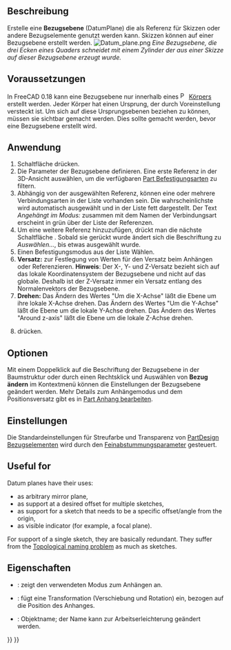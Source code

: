 <languages/>

{{Docnav/de
|[[PartDesign_Clone/de|Klon]]
|[[PartDesign_Line/de|Bezugslinie erstellen]]
|[[PartDesign_Workbench/de|PartDesign]]
|IconL=PartDesign_Clone.svg
|IconR=PartDesign_Line.svg
|IconC=Workbench_PartDesign.svg
}}

{{GuiCommand/de
|Name=PartDesign Plane
|Name/de=PartDesign Bezugsebene erstellen
|MenuLocation=Part Design → Bezugselement erstellen → Bezugsebene erstellen
|Workbenches=[[PartDesign_Workbench/de|PartDesign]]
|Version=0.17
|SeeAlso=[[PartDesign_Point/de|PartDesign Bezugspunkt]], [[PartDesign_Line/de|PartDesign Bezugslinie]]
}}

<span id="Description"></span>
==Beschreibung==

Erstelle eine '''Bezugsebene''' (DatumPlane) die als Referenz für Skizzen oder andere Bezugselemente genutzt werden kann. Skizzen können auf einer Bezugsebene erstellt werden.
[[File:Datum_plane.png|none]]
''Eine Bezugsebene, die drei Ecken eines Quaders schneidet mit einem Zylinder der aus einer Skizze auf dieser Bezugsebene erzeugt wurde.''

<span id="Prerequisites"></span>
== Voraussetzungen ==

In FreeCAD 0.18 kann eine Bezugsebene nur innerhalb eines [[File:PartDesign_Body.svg|16px]] [[PartDesign_Body|Körpers]] erstellt werden. Jeder Körper hat einen Ursprung, der durch Voreinstellung versteckt ist. Um sich auf diese Ursprungsebenen beziehen zu können, müssen sie sichtbar gemacht werden. Dies sollte gemacht werden, bevor eine Bezugsebene erstellt wird.

<span id="Usage"></span>
==Anwendung==

# Schaltfläche {{Button|[[Image:PartDesign_Plane.svg|16px]] [[PartDesign_Plane/de|Bezugsebene erstellen]]}} drücken.
# Die Parameter der Bezugsebene definieren. Eine erste Referenz in der 3D-Ansicht auswählen, um die verfügbaren [[Part_EditAttachment/de|Part Befestigung]]sarten zu filtern. 
# Abhängig von der ausgewählten Referenz, können eine oder mehrere Verbindungsarten in der Liste vorhanden sein. Die wahrscheinlichste wird automatisch ausgewählt und in der Liste fett dargestellt. Der Text ''Angehängt im Modus: '' zusammen mit dem Namen der Verbindungsart erscheint in grün über der Liste der Referenzen.
# Um eine weitere Referenz hinzuzufügen, drückt man die nächste Schaltfläche {{Button|Referenz2}}. Sobald sie gerückt wurde ändert sich die Beschriftung zu ''Auswählen...'', bis etwas ausgewählt wurde.
# Einen Befestigungsmodus aus der Liste Wählen.
# '''Versatz:''' zur Festlegung von Werten für den Versatz beim Anhängen oder Referenzieren. '''Hinweis''': Der X-, Y- und Z-Versatz bezieht sich auf das lokale Koordinatensystem der Bezugsebene und nicht auf das globale. Deshalb ist der Z-Versatz immer ein Versatz entlang des Normalenvektors der Bezugsebene.
# '''Drehen:''' Das Ändern des Wertes "Um die X-Achse" läßt die Ebene um ihre lokale X-Achse drehen. Das Ändern des Wertes "Um die Y-Achse" läßt die Ebene um die lokale Y-Achse drehen. Das Ändern des Wertes "Around z-axis" läßt die Ebene um die lokale Z-Achse drehen.
# {{Button|OK}} drücken.

<span id="Options"></span>
==Optionen==

Mit einem Doppelklick auf die Beschriftung der Bezugsebene in der Baumstruktur oder durch einen Rechtsklick und Auswählen von '''Bezug ändern''' im Kontextmenü können die Einstellungen der Bezugsebene geändert werden. Mehr Details zum Anhängemodus und dem Positionsversatz gibt es in [[Part_EditAttachment/de|Part Anhang bearbeiten]].

<span id="Preferences"></span>
==Einstellungen==

Die Standardeinstellungen für Streufarbe und Transparenz von [[PartDesign_CompDatums/de|PartDesign Bezugselementen]] wird durch den [[Fine-tuning/de#Arbeitsbereich_PartDesign|Feinabstummungsparameter]] {{MenuCommand|DefaultDatumColor}} gesteuert.

==Useful for==

Datum planes have their uses:
* as arbitrary mirror plane,
* as support at a desired offset for multiple sketches,
* as support for a sketch that needs to be a specific offset/angle from the origin,
* as visible indicator (for example, a focal plane).

For support of a single sketch, they are basically redundant. They suffer from the [[Topological_naming_problem|Topological naming problem]] as much as sketches.

<span id="Properties"></span>
==Eigenschaften==

* {{PropertyData/de|Abbildungsmodus}}: zeigt den verwendeten  Modus zum Anhängen an.
* {{PropertyData/de|Anhangversatz}}: fügt eine Transformation (Verschiebung und Rotation) ein, bezogen auf die Position des Anhanges.
* {{PropertyData/de|Ettikett}}: Objektname; der Name kann zur Arbeitserleichterung geändert werden.


{{Docnav/de
|[[PartDesign_Clone/de|Klon]]
|[[PartDesign_Line/de|Bezugslinie erstellen]]
|[[PartDesign_Workbench/de|PartDesign]]
|IconL=PartDesign_Clone.svg
|IconR=PartDesign_Line.svg
|IconC=Workbench_PartDesign.svg
}}

{{PartDesign Tools navi{{#translation:}}}}
{{Userdocnavi{{#translation:}}}}